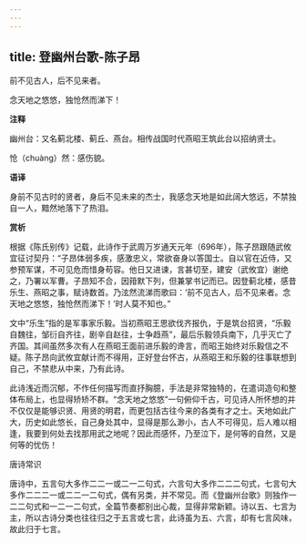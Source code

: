 ```yaml
---
---
---
```

title: 登幽州台歌-陈子昂
---

前不见古人，后不见来者。

念天地之悠悠，独怆然而涕下！

**注释**

幽州台：又名蓟北楼、蓟丘、燕台。相传战国时代燕昭王筑此台以招纳贤士。

怆（chuàng）然：感伤貌。

**语译**

身前不见古时的贤者，身后不见未来的杰士，我感念天地是如此阔大悠远，不禁独自一人，黯然地落下了热泪。

**赏析**

根据《陈氏别传》记载，此诗作于武周万岁通天元年（696年），陈子昂跟随武攸宜征讨契丹：“子昂体弱多疾，感激忠义，常欲奋身以答国士。自以官在近侍，又参预军谋，不可见危而惜身苟容。他日又进谏，言甚切至，建安（武攸宜）谢绝之，乃署以军曹。子昂知不合，因箝默下列，但兼掌书记而已。因登蓟北楼，感昔乐生、燕昭之事，赋诗数首。乃泫然流涕而歌曰：‘前不见古人，后不见来者。念天地之悠悠，独怆然而涕下！’时人莫不知也。”

文中“乐生”指的是军事家乐毅。当初燕昭王思欲伐齐报仇，于是筑台招贤，“乐毅自魏往，邹衍自齐往，剧辛自赵往，士争趋燕”，最后乐毅领兵南下，几乎灭亡了齐国。其间虽然多次有人在燕昭王面前进乐毅的谗言，而昭王始终对乐毅信之不疑。陈子昂向武攸宜献计而不得用，正好登台怀古，从燕昭王和乐毅的往事联想到自己，不禁悲从中来，乃有此诗。

此诗浅近而沉郁，不作任何描写而直抒胸臆，手法是非常独特的，在遣词造句和整体布局上，也显得矫矫不群。“念天地之悠悠”一句俯仰千古，可见诗人所怀想的并不仅仅是能够识贤、用贤的明君，而更包括古往今来的各类有才之士。天地如此广大，历史如此悠长，自己身处其中，显得是那么渺小，古人不可得见，后人难以相逢，我要到何处去找那用武之地呢？因此而感怀，乃至泣下，是何等的自然，又是何等的忧伤！

唐诗常识

唐诗中，五言句大多作二二一或二一二句式，六言句大多作二二二句式，七言句大多作二二二一或二二一二句式，偶有另类，并不常见。而《登幽州台歌》则独作一二二句式和一二一二句式，全篇节奏都别出心裁，显得非常新颖。诗以五、七言为主，所以古诗分类也往往归之于五言或七言，此诗虽为五、六言，却有七言风味，故此归于七言。